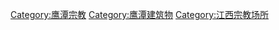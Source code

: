 [[Category:鹰潭宗教|Category:鹰潭宗教]]
[[Category:鹰潭建筑物|Category:鹰潭建筑物]]
[[Category:江西宗教场所|Category:江西宗教场所]]